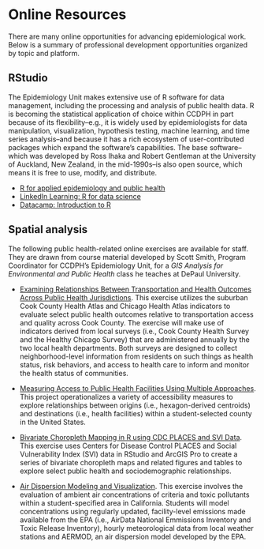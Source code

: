 # Online Resources {.unnumbered}

There are many online opportunities for advancing epidemiological work. Below is a summary of professional development opportunities organized by topic and platform.

## RStudio

The Epidemiology Unit makes extensive use of R software for data management, including the processing and analysis of public health data. R is becoming the statistical application of choice within CCDPH in part because of its flexibility--e.g., it is widely used by epidemiologists for data manipulation, visualization, hypothesis testing, machine learning, and time series analysis--and because it has a rich ecosystem of user-contributed packages which expand the software's capabilities. The base software--which was developed by Ross Ihaka and Robert Gentleman at the University of Auckland, New Zealand, in the mid-1990s--is also open source, which means it is free to use, modify, and distribute.

-   [R for applied epidemiology and public health](https://epirhandbook.com/en/)
-   [LinkedIn Learning: R for data science](https://www.linkedin.com/learning/r-for-data-science-analysis-and-visualization/r-for-data-science)
-   [Datacamp: Introduction to R](https://app.datacamp.com/learn/courses/free-introduction-to-r)

## Spatial analysis

The following public health-related online exercises are available for staff. They are drawn from course material developed by Scott Smith, Program Coordinator for CCDPH's Epidemiology Unit, for a *GIS Analysis for Environmental and Public Health* class he teaches at DePaul University.

* [Examining Relationships Between Transportation and Health Outcomes Across Public Health Jurisdictions](https://justenvirons.org/pedagogy/GEO330/Exercise_04/Exercise_04.html). This exercise utilizes the suburban Cook County Health Atlas and Chicago Health Atlas indicators to evaluate select public health outcomes relative to transportation access and quality across Cook County. The exercise will make use of indicators derived from local surveys (i.e., Cook County Health Survey and the Healthy Chicago Survey) that are administered annually by the two local health departments. Both surveys are designed to collect neighborhood-level information from residents on such things as health status, risk behaviors, and access to health care to inform and monitor the health status of communities.

* [Measuring Access to Public Health Facilities Using Multiple Approaches](https://justenvirons.org/pedagogy/GEO346/Exercise_03/exercise03.html). This project operationalizes a variety of accessibility measures to explore relationships between origins (i.e., hexagon-derived centroids) and destinations (i.e., health facilities) within a student-selected county in the United States.

* [Bivariate Choropleth Mapping in R using CDC PLACES and SVI Data](https://justenvirons.org/pedagogy/GEO346/Exercise_01/exercise01.html). This exercise uses Centers for Disease Control PLACES and Social Vulnerability Index (SVI) data in RStudio and ArcGIS Pro to create a series of bivariate choropleth maps and related figures and tables to explore select public health and sociodemographic relationships.

* [Air Dispersion Modeling and Visualization](https://justenvirons.org/pedagogy/GEO346/Exercise_02/exercise02.html). This exercise involves the evaluation of ambient air concentrations of criteria and toxic pollutants within a student-specified area in California. Students will model concentrations using regularly updated, facility-level emissions made available from the EPA (i.e., AirData National Emmissions Inventory and Toxic Release Inventory), hourly meteorological data from local weather stations and AERMOD, an air dispersion model developed by the EPA.




